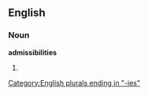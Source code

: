 ==English==

===Noun===
'''admissibilities'''

# {{plural of|[[admissibility]]}}

[[Category:English plurals ending in "-ies"]]